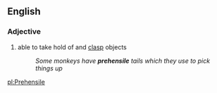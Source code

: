 ==English==

===Adjective===
# able to take hold of and [[clasp]] objects
#:''Some monkeys have '''prehensile''' tails which they use to pick things up''

[[pl:Prehensile]]
